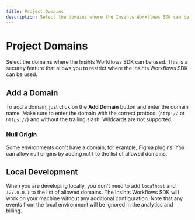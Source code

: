 ```yaml
---
title: Project Domains
description: Select the domains where the Insihts Workflows SDK can be used.
---
```


# Project Domains

Select the domains where the Insihts Workflows SDK can be used. This is a security feature that allows you to restrict where the Insihts Workflows SDK can be used.



## Add a Domain

To add a domain, just click on the **Add Domain** button and enter the domain name. Make sure to enter the domain with the correct protocol (`http://` or `https://`) and without the trailing slash. Wildcards are not supported.

### Null Origin

Some environments don't have a domain, for example, Figma plugins. You can allow null origins by adding `null` to the list of allowed domains.

## Local Development

When you are developing locally, you don't need to add `localhost` and `127.0.0.1` to the list of allowed domains. The Insihts Workflows SDK will work on your machine without any additional configuration. Note that any events from the local environment will be ignored in the analytics and billing.
